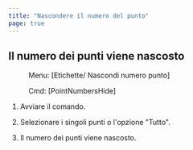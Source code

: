 ```yaml
---
title: "Nascondere il numero del punto"
page: true
---
```

## Il numero dei punti viene nascosto
 <Menu> Menu: [Etichette/ Nascondi numero punto] </Menu> 
 <Menu> Cmd: [PointNumbersHide] </Menu> 


1. Avviare il comando.

2. Selezionare i singoli punti o l&#39;opzione &quot;Tutto&quot;.

3. Il numero dei punti viene nascosto.



